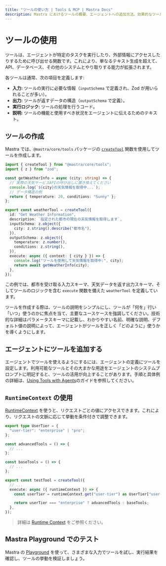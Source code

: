 ```yaml
---
title: "ツールの使い方 | Tools & MCP | Mastra Docs"
description: Mastra におけるツールの概要、エージェントへの追加方法、効果的なツール設計のベストプラクティスを解説します。
---
```


# ツールの使用

ツールは、エージェントが特定のタスクを実行したり、外部情報にアクセスしたりするために呼び出せる関数です。これにより、単なるテキスト生成を超えて、API、データベース、その他のシステムとやり取りする能力が拡張されます。

各ツールは通常、次の項目を定義します:

- **入力:** ツールの実行に必要な情報（`inputSchema` で定義され、Zod が用いられることが多い）。
- **出力:** ツールが返すデータの構造（`outputSchema` で定義）。
- **実行ロジック:** ツールの処理を行うコード。
- **説明:** ツールの機能と使用すべき状況をエージェントに伝えるためのテキスト。

## ツールの作成

Mastra では、`@mastra/core/tools` パッケージの [`createTool`](/reference/tools/create-tool) 関数を使用してツールを作成します。

```typescript title="src/mastra/tools/weatherInfo.ts" copy
import { createTool } from "@mastra/core/tools";
import { z } from "zod";

const getWeatherInfo = async (city: string) => {
  // 実際の天気サービスAPIの呼び出しに置き換えてください
  console.log(`${city}の天気情報を取得中...`);
  // データ構造の例
  return { temperature: 20, conditions: "Sunny" };
};

export const weatherTool = createTool({
  id: "Get Weather Information",
  description: `指定された都市の現在の天気情報を取得します`,
  inputSchema: z.object({
    city: z.string().describe("都市名"),
  }),
  outputSchema: z.object({
    temperature: z.number(),
    conditions: z.string(),
  }),
  execute: async ({ context: { city } }) => {
    console.log("ツールを使用して天気情報を取得中:", city);
    return await getWeatherInfo(city);
  },
});
```

この例では、都市を受け取る入力スキーマ、天気データを返す出力スキーマ、そしてツールのロジックを含む `execute` 関数を備えた `weatherTool` を定義しています。

ツールを作成する際は、ツールの説明をシンプルにし、ツールが「何を」行い「いつ」使うのかに焦点を当て、主要なユースケースを強調してください。技術的な詳細はパラメータスキーマに記載し、わかりやすい名前、明確な説明、デフォルト値の説明によって、エージェントがツールを正しく「どのように」使うかを導くようにします。


## エージェントにツールを追加する

エージェントでツールを使えるようにするには、エージェントの定義にツールを設定します。利用可能なツールとその大まかな用途をエージェントのシステムプロンプトに明記すると、ツールの活用が向上することがあります。手順と具体例の詳細は、[Using Tools with Agents](/docs/agents/using-tools#adding-tools-to-an-agent)のガイドを参照してください。

## `RuntimeContext` の使用

[RuntimeContext](/docs/server-db/runtime-context) を使うと、リクエストごとの値にアクセスできます。これにより、リクエストの文脈に応じて挙動を条件付きで調整できます。

```typescript title="src/mastra/tools/test-tool.ts" showLineNumbers
export type UserTier = {
  "user-tier": "enterprise" | "pro";
};

const advancedTools = () => {
  // ...
};

const baseTools = () => {
  // ...
};

export const testTool = createTool({
  // ...
  execute: async ({ runtimeContext }) => {
    const userTier = runtimeContext.get("user-tier") as UserTier["user-tier"];

    return userTier === "enterprise" ? advancedTools : baseTools;
  },
});
```

> 詳細は [Runtime Context](/docs/server-db/runtime-context) をご参照ください。


## Mastra Playground でのテスト

Mastra の [Playground](/docs/getting-started/studio) を使って、さまざまな入力でツールを試し、実行結果を確認し、ツールの挙動を検証しましょう。
